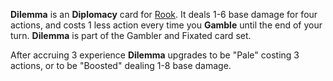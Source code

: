 {{Card
|decktype = Negotiation
|cardtype = Diplomacy
|keywords = Gamble
|upgradeable = Yes
|expreq = 3
|upgrade1 = 'Pale': 3 Cost
|upgrade2 = 'Boosted': +2 maximum base damage}}

'''Dilemma''' is an '''Diplomacy''' card for [[Rook]]. It deals 1-6 base damage for four actions, and costs 1 less action every time you '''Gamble''' until the end of your turn. '''Dilemma''' is part of the Gambler and Fixated card set.

After accruing 3 experience '''Dilemma''' upgrades to be "Pale" costing 3 actions, or to be "Boosted" dealing 1-8 base damage.